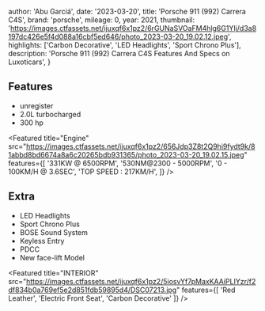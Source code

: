 
  author: 'Abu Garciá',
  date: '2023-03-20',
  title: 'Porsche 911 (992) Carrera C4S',
  brand: 'porsche',
  mileage: 0,
  year: 2021,
  thumbnail: 'https://images.ctfassets.net/ijuxqf6x1pz2/6rGUNaSVOaFM4hlg6G1YIj/d3a8197dc426e5f4d088a16cbf5ed646/photo_2023-03-20_19.02.12.jpeg',
  highlights: ['Carbon Decorative', 'LED Headlights', 'Sport Chrono Plus'],
  description:
    'Porsche 911 (992) Carrera C4S Features And Specs on Luxoticars',
}


## Features
- unregister
- 2.0L turbocharged
- 300 hp

<Featured
  title="Engine"
  src="https://images.ctfassets.net/ijuxqf6x1pz2/656Jdp3Z8t2Q9hi9fydt9k/81abbd8bd6674a8a6c20265bdb931365/photo_2023-03-20_19.02.15.jpeg"
  features={[
    '331KW @ 6500RPM',
    '530NM@2300 - 5000RPM',
    '0 - 100KM/H @ 3.6SEC',
    'TOP SPEED : 217KM/H',
  ]}
/>

## Extra
- LED Headlights
- Sport Chrono Plus 
- BOSE Sound System
- Keyless Entry
- PDCC
- New face-lift Model

<Featured
  title="INTERIOR"
  src="https://images.ctfassets.net/ijuxqf6x1pz2/5iosvYf7pMaxKAAiPLIYzr/f2df834b0a769ef5e2d851fdb59895d4/DSC07213.jpg"
  features={[
    'Red Leather',
    'Electric Front Seat',
    'Carbon Decorative'
  ]}
/>